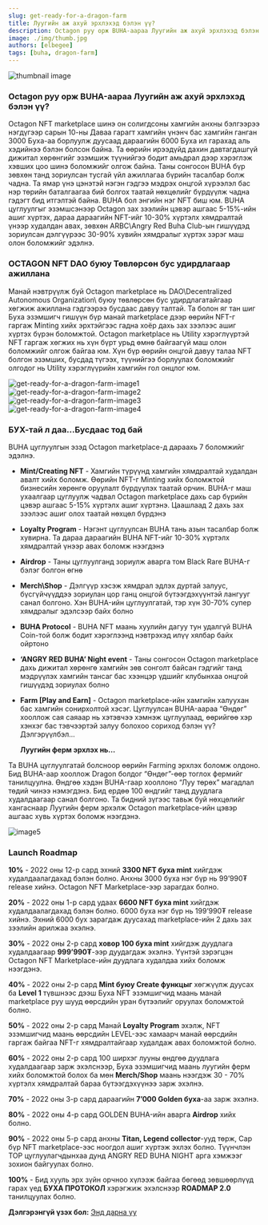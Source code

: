 ```yaml
---
slug: get-ready-for-a-dragon-farm
title: Луугийн аж ахуй эрхлэхэд бэлэн үү?
description: Octagon руу орж BUHA-аараа Луугийн аж ахуй эрхлэхэд бэлэн үү?
image: ./img/thumb.jpg
authors: [elbegee]
tags: [buha, dragon-farm]
---
```



![thumbnail image](./img/thumb.jpg)

### Octagon руу орж BUHA-аараа Луугийн аж ахуй эрхлэхэд бэлэн үү?

Octagon NFT marketplace шинэ он солигдсоны хамгийн анхны бэлгээрээ нэгдүгээр сарын 10-ны Даваа гарагт хамгийн үнэнч бас хамгийн ганган 3000 Буха-аа борлуулж дуусаад дараагийн 6000 Буха ил гарахад аль хэдийнээ бэлэн болсон байна. Та өөрийн ирээдүйд дахин давтагдашгүй дижитал хөрөнгийг эзэмшиж түүнийгээ бодит амьдрал дээр хэрэглэж хэвших цоо шинэ боломжийг олгож байна. Таны сонгосон BUHA бүр зөвхөн танд зориулсан тусгай үйл ажиллагаа бүрийн тасалбар болж чадна. Та ямар үнэ цэнэтэй нэгэн гэдгээ мэдрэх онцгой хүрээлэл бас нэр төрийн баталгаагаа бий болгох таатай нөхцөлийг бүрдүүлж чадна гэдэгт бид итгэлтэй байна. BUHA бол энгийн нэг NFT биш юм. BUHA цуглуулгыг эзэмшсэнээр Octagon зах зээлийн цэвэр ашгаас 5-15%-ийн  ашиг хүртэх, дараа дараагийн NFT-ийг 10-30% хүртэлх хямдралтай үнээр худалдан авах, зөвхөн ARBC\Angry Red Buha Club\-ын гишүүдэд зориулсан дэлгүүрээс 30-90% хувийн хямдралыг хүртэх зэрэг маш олон боломжийг эдэлнэ.

### OCTAGON NFT DAO буюу Төвлөрсөн бус удирдлагаар ажиллана

Манай нэвтрүүлж буй Octagon marketplace нь DAO\Decentralized Autonomous Organization\ буюу төвлөрсөн бус удирдлагатайгаар хөгжиж ажиллана гэдгээрээ бусдаас давуу талтай.  Та болон яг тан шиг Буха эзэмшигч гишүүн бүр манай marketplace дээр өөрийн NFT-г гаргаж Minting хийх эрхтэйгээс гадна хоёр дахь зах зээлээс ашиг хүртэх бүрэн боломжтой. Octagon marketplace нь Utility хэрэглүүртэй NFT гаргаж хөгжих нь хүн бүрт урьд өмнө байгаагүй маш олон боломжийг олгож байгаа юм. Хүн бүр өөрийн онцгой давуу талаа NFT болгон эзэмших, бусдад түгээх, түүнийгээ борлуулах боломжийг олгодог нь Utility хэрэглүүрийн хамгийн гол  онцлог юм.

<BlogImageList>
  <img src="/img/blog/post3/image2.jpg" alt="get-ready-for-a-dragon-farm-image1" />
  <img src="/img/blog/post3/image3.jpg" alt="get-ready-for-a-dragon-farm-image2" />
</BlogImageList>

<BlogImageList>
  <img src="/img/blog/post3/image4.jpg" alt="get-ready-for-a-dragon-farm-image3" />
  <img src="/img/blog/post3/image5.jpg" alt="get-ready-for-a-dragon-farm-image4" />
</BlogImageList>

### БУХ-тай л даа...Бусдаас тод бай

BUHA цуглуулгын эзэд Octagon marketplace-д дараахь 7 боломжийг эдэлнэ.

* **Mint/Creating NFT** - Хамгийн түрүүнд хамгийн хямдралтай худалдан авалт хийх боломж. Өөрийн NFT-г Minting хийх боломжтой бизнесийн хөрөнгө оруулалт бүрдүүлэх таатай орчин. BUHA-г маш ухаалгаар цуглуулж чадвал Octagon marketplace дахь сар бүрийн цэвэр ашгаас 5-15% хүртэлх ашиг хүртэнэ. Цаашлаад 2 дахь зах зээлээс ашиг олох таатай нөхцөл бүрдэнэ
* **Loyalty Program** - Нэгэнт цуглуулсан BUHА тань азын тасалбар болж хувирна. Та дараа дараагийн BUHA NFT-ийг 10-30% хүртэлх хямдралтай үнээр авах боломж нээгдэнэ
* **Airdrop** - Таны цуглуулганд зориулж аварга том Black Rare BUHA-г бэлэг болгон өгнө
* **Merch\Shop** - Дэлгүүр хэсэж хямдрал эдлэх дуртай залуус, бүсгүйчүүддээ зориулан цор ганц онцгой бүтээгдэхүүнтэй лангууг санал болгоно. Хэн BUHA-ийн цуглуулгатай, тэр хүн 30-70% супер хямдралыг эдэлсээр байх болно
* **BUHA Protocol** - BUHA NFT маань хуулийн дагуу тун удалгүй BUHA Coin-той болж бодит хэрэглээнд нэвтрэхэд илүү хялбар байх ойртоно
* **‘ANGRY RED BUHA’ Night event** - Таны сонгосон Octagon marketplace дахь дижитал хөрөнгө хамгийн зөв сонголт байсан гэдгийг танд мэдрүүлэх хамгийн тансаг бас хээнцэр үдшийг клубынхаа онцгой гишүүдэд зориулах болно
* **Farm [Play and Earn]** - Octagon marketplace-ийн хамгийн халуухан бас хамгийн сонирхолтой хэсэг. Цуглуулсан BUHA-аараа “Өндөг” хооллож сая саяаар нь хэтэвчээ хэмнэж цуглуулаад, өөрийгөө хэр хэнхэг бас тэвчээртэй залуу болохоо сориход бэлэн үү? Дэлгэрүүлбэл...

    **Луугийн ферм эрхлэх нь...**

Та BUHA цуглуулгатай болсноор өөрийн Farming эрхлэх боломж олдоно. Бид BUHA-аар хооллож Dragon болдог “Өндөг”-өөр тоглох фермийг танилцуулна. Өндгөө хэдэн BUHA-гаар хооллоно “Луу төрөх” магадлал төдий чинээ нэмэгдэнэ. Бид ердөө 100 өндгийг танд дуудлага худалдаагаар санал болгоно. Та бидний зүгээс тавьж буй нөхцөлийг хангаснаар Луугийн ферм эрхэлж Octagon marketplace-ийн цэвэр ашгаас хувь хүртэх боломж нээгдэнэ.

![image5](./img/image5.jpg)

### Launch Roadmap

**10%** - 2022 оны 12-р сард эхний **3300 NFT буха mint** хийгдэж худалдаалагдахад бэлэн болно. Анхны 3000 буха нэг бүр нь 99’990₮ release хийнэ. Octagon NFT Marketplace-ээр зарагдах болно.

**20%** - 2022 оны 1-р сард удаах **6600 NFT буха mint** хийгдэж худалдаалагдахад бэлэн болно. 6000 буха нэг бүр нь 199’990₮ release хийнэ. Эхний 6000 бух зарагдаж дуусахад marketplace-ийн 2 дахь зах зээлийн арилжаа эхэлнэ.

**30%** - 2022 оны 2-р сард **ховор 100 буха mint** хийгдэж дуудлага худалдаагаар **999’990₮**-ээр дуудагдаж эхэлнэ. Үүнтэй зэрэгцэн Octagon NFT Marketplace-ийн дуудлага худалдаа хийх боломж нээгдэнэ.

**40%** - 2022 оны 2-р сард **Mint буюу Create функцыг** хөгжүүлж дуусах ба **Level 1** түвшнээс дээш Буха NFT эзэмшигчид маань манай marketplace руу шууд өөрсдийн уран бүтээлийг оруулах боломжтой болно.

**50%**  - 2022 оны 2-р сард Манай **Loyalty Program** эхэлж, NFT эзэмшигчид маань өөрсдийн LEVEL-ээс хамаарч манай өөрсдийн гаргаж байгаа NFT-г хямдралтайгаар худалдаж авах боломжтой болно.

**60%** -  2022 оны 2-р сард 100 ширхэг лууны өндгөө дуудлага худалдаагаар зарж эхэлснээр, Буха эзэмшигчид маань луугийн ферм хийх боломжтой болох ба мөн **Merch/Shop** маань нээгдэж 30 - 70% хүртэлх хямдралтай бараа бүтээгдэхүүнээ зарж эхэлнэ.

**70%** - 2022 оны 3-р сард дараагийн **7’000 Golden буха**-аа зарж эхэлнэ.

**80%** - 2022 оны 4-р сард GOLDEN BUHA-ийн аварга **Airdrop** хийх болно.

**90%** - 2022 оны 5-р сард анхны **Titan, Legend collector**-ууд төрж, Сар бүр NFT marketplace-ээс ноогдол ашиг хүртэж эхлэх болно. Түүнчлэн TOP цуглуулагчдынхаа дунд ANGRY RED BUHA NIGHT арга хэмжээг зохион байгуулах болно.

**100%** -  Бид хууль эрх зүйн орчноо хүлээж байгаа бөгөөд зөвшөөрлүүд гарах үед **БУХА ПРОТОКОЛ** хэрэгжиж эхэлснээр **ROADMAP 2.0** танилцуулах болно.

**Дэлгэрэнгүй үзэх бол:** [Энд дарна уу](https://www.buha.mn/nft#collection)
